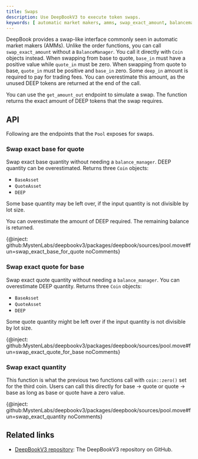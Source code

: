 ```yaml
---
title: Swaps
description: Use DeepBookV3 to execute token swaps.
keywords: [ automatic market makers, amms, swap_exact_amount, balancemanager, base_in, quote_in, deep_in, swaps, swap base quantity, deep quantity, DEEP, swap exact quantity, deepbook, deepbookv3  ]
---
```


DeepBook provides a swap-like interface commonly seen in automatic market makers (AMMs). Unlike the order functions, you can call `swap_exact_amount` without a `BalanceManager`. You call it directly with `Coin` objects instead. When swapping from base to quote, `base_in` must have a positive value while `quote_in` must be zero. When swapping from quote to base, `quote_in` must be positive and `base_in` zero. Some `deep_in` amount is required to pay for trading fees. You can overestimate this amount, as the unused DEEP tokens are returned at the end of the call.

You can use the `get_amount_out` endpoint to simulate a swap. The function returns the exact amount of DEEP tokens that the swap requires.

## API

Following are the endpoints that the `Pool` exposes for swaps.

### Swap exact base for quote

Swap exact base quantity without needing a `balance_manager`. DEEP quantity can be overestimated. Returns three `Coin` objects:     

- `BaseAsset`
- `QuoteAsset`
- `DEEP` 

Some base quantity may be left over, if the input quantity is not divisible by lot size.

You can overestimate the amount of DEEP required. The remaining balance is returned.

{@inject: github:MystenLabs/deepbookv3/packages/deepbook/sources/pool.move#fun=swap_exact_base_for_quote noComments}

### Swap exact quote for base

Swap exact quote quantity without needing a `balance_manager`. You can overestimate DEEP quantity. Returns three `Coin` objects:

- `BaseAsset`
- `QuoteAsset`
- `DEEP`

Some quote quantity might be left over if the input quantity is not divisible by lot size.

{@inject: github:MystenLabs/deepbookv3/packages/deepbook/sources/pool.move#fun=swap_exact_quote_for_base noComments}

### Swap exact quantity

This function is what the previous two functions call with `coin::zero()` set for the third coin. Users can call this directly for base → quote or quote → base as long as base or quote have a zero value.

{@inject: github:MystenLabs/deepbookv3/packages/deepbook/sources/pool.move#fun=swap_exact_quantity noComments}

## Related links

- [DeepBookV3 repository](https://github.com/MystenLabs/deepbookv3): The DeepBookV3 repository on GitHub.
